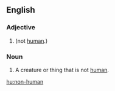 ==English==

===Adjective===
{{en-adj}}

# {{alternative spelling of|nonhuman}} (not [[human]].)

===Noun===
{{en-noun}}

# {{alternative spelling of|nonhumans}} A creature or thing that is not [[human]].

[[hu:non-human]]
